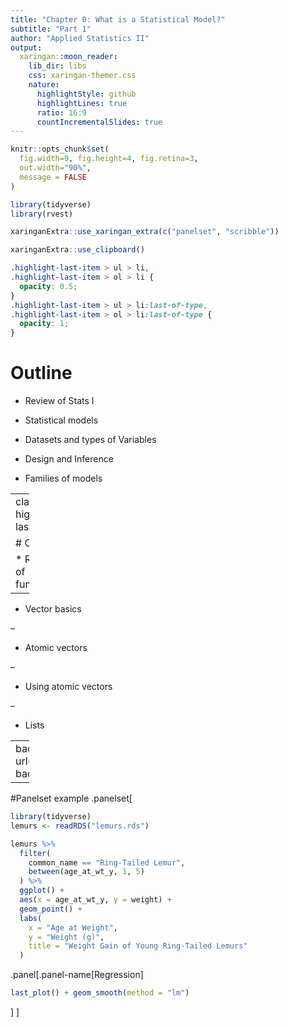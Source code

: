 ```yaml
---
title: "Chapter 0: What is a Statistical Model?"
subtitle: "Part 1"
author: "Applied Statistics II"
output:
  xaringan::moon_reader:
    lib_dir: libs
    css: xaringan-themer.css
    nature:
      highlightStyle: github
      highlightLines: true
      ratio: 16:9
      countIncrementalSlides: true
---
```


```r
knitr::opts_chunk$set(
  fig.width=9, fig.height=4, fig.retina=3, 
  out.width="90%",
  message = FALSE
)

```



```r
library(tidyverse)
library(rvest)
```

```r
xaringanExtra::use_xaringan_extra(c("panelset", "scribble"))
```

```r
xaringanExtra::use_clipboard()
```

```css
.highlight-last-item > ul > li,
.highlight-last-item > ol > li {
  opacity: 0.5;
}
.highlight-last-item > ul > li:last-of-type,
.highlight-last-item > ol > li:last-of-type {
  opacity: 1;
}
```

# Outline 

* Review of Stats I

* Statistical models

* Datasets and types of Variables

* Design and Inference

* Families of models


---
class: highlight-last-item

# Outline

* Review of functions

--

* Vector basics  

--

* Atomic vectors  

--

* Using atomic vectors  

--

* Lists

---
background-image: url(figures/Inference_Roadmap_Review.png)
background-size: contain


---
#Panelset example 
.panelset[
```r
library(tidyverse)
lemurs <- readRDS("lemurs.rds")

lemurs %>%
  filter(
    common_name == "Ring-Tailed Lemur",
    between(age_at_wt_y, 1, 5)
  ) %>%
  ggplot() +
  aes(x = age_at_wt_y, y = weight) +
  geom_point() +
  labs(
    x = "Age at Weight",
    y = "Weight (g)",
    title = "Weight Gain of Young Ring-Tailed Lemurs"
  )
```
.panel[.panel-name[Regression]

```r
last_plot() + geom_smooth(method = "lm")
```
]
]




